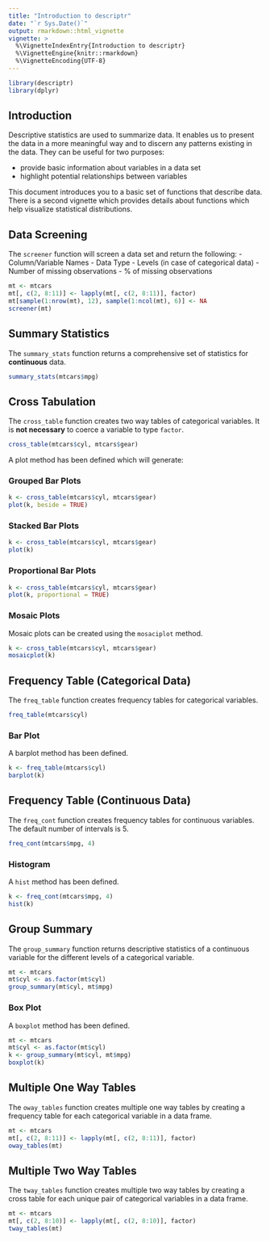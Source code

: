 ---
title: "Introduction to descriptr"
date: "`r Sys.Date()`"
output: rmarkdown::html_vignette
vignette: >
  %\VignetteIndexEntry{Introduction to descriptr}
  %\VignetteEngine{knitr::rmarkdown}
  %\VignetteEncoding{UTF-8}
---

```{r, echo=FALSE, message=FALSE}
library(descriptr)
library(dplyr)
```

## Introduction

Descriptive statistics are used to summarize data. It enables us to present the
data in a more meaningful way and to discern any patterns existing in the data. 
They can be useful for two purposes:

- provide basic information about variables in a data set
- highlight potential relationships between variables

This document introduces you to a basic set of functions that describe data. 
There is a second vignette which provides details about functions which help 
visualize statistical distributions.


## Data Screening

The `screener` function will screen a data set and return the following:
- Column/Variable Names
- Data Type
- Levels (in case of categorical data)
- Number of missing observations
- % of missing observations


```{r screener}
mt <- mtcars
mt[, c(2, 8:11)] <- lapply(mt[, c(2, 8:11)], factor)
mt[sample(1:nrow(mt), 12), sample(1:ncol(mt), 6)] <- NA
screener(mt)
```


## Summary Statistics

The `summary_stats` function returns a comprehensive set of statistics for 
**continuous** data. 

```{r summary}
summary_stats(mtcars$mpg)
```


## Cross Tabulation

The `cross_table` function creates two way tables of categorical variables. It
is **not necessary** to coerce a variable to type `factor`.

```{r cross}
cross_table(mtcars$cyl, mtcars$gear)
```

A plot method has been defined which will generate:


### Grouped Bar Plots

```{r cross_group, fig.width=7, fig.height=7, fig.align='centre'}
k <- cross_table(mtcars$cyl, mtcars$gear)
plot(k, beside = TRUE)
```


### Stacked Bar Plots

```{r cross_stack, fig.width=7, fig.height=7, fig.align='centre'}
k <- cross_table(mtcars$cyl, mtcars$gear)
plot(k)
```


### Proportional Bar Plots

```{r cross_prop, fig.width=7, fig.height=7, fig.align='centre'}
k <- cross_table(mtcars$cyl, mtcars$gear)
plot(k, proportional = TRUE)
```


### Mosaic Plots

Mosaic plots can be created using the `mosaciplot` method.

```{r mosaic, fig.width=7, fig.height=7, fig.align='centre'}
k <- cross_table(mtcars$cyl, mtcars$gear)
mosaicplot(k)
```


## Frequency Table (Categorical Data)

The `freq_table` function creates frequency tables for categorical variables. 

```{r ftable}
freq_table(mtcars$cyl)
```


### Bar Plot

A barplot method has been defined.

```{r ftable_bar, fig.width=7, fig.height=7, fig.align='centre'}
k <- freq_table(mtcars$cyl)
barplot(k)
```


## Frequency Table (Continuous Data)

The `freq_cont` function creates frequency tables for continuous variables. The
default number of intervals is 5.

```{r fcont}
freq_cont(mtcars$mpg, 4)
```


### Histogram

A `hist` method has been defined.

```{r fcont_hist, fig.width=7, fig.height=7, fig.align='centre'}
k <- freq_cont(mtcars$mpg, 4)
hist(k)
```


## Group Summary

The `group_summary` function returns descriptive statistics of a continuous
variable for the different levels of a categorical variable.

```{r gsummary}
mt <- mtcars
mt$cyl <- as.factor(mt$cyl)
group_summary(mt$cyl, mt$mpg)
```


### Box Plot

A `boxplot` method has been defined.

```{r gsum_boxplot, fig.width=7, fig.height=7, fig.align='centre'}
mt <- mtcars
mt$cyl <- as.factor(mt$cyl)
k <- group_summary(mt$cyl, mt$mpg)
boxplot(k)
```


## Multiple One Way Tables

The `oway_tables` function creates multiple one way tables by creating a 
frequency table for each categorical variable in a data frame.

```{r oway}
mt <- mtcars
mt[, c(2, 8:11)] <- lapply(mt[, c(2, 8:11)], factor)
oway_tables(mt)
```


## Multiple Two Way Tables

The `tway_tables` function creates multiple two way tables by creating a cross
table for each unique pair of categorical variables in a data frame.

```{r tway}
mt <- mtcars
mt[, c(2, 8:10)] <- lapply(mt[, c(2, 8:10)], factor)
tway_tables(mt)
```


